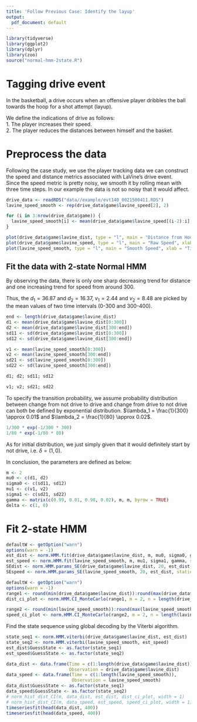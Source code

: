 ```yaml
---
title: 'Follow Previous Case: Identify the layup'
output:
  pdf_document: default
---
```


```r
library(tidyverse)
library(ggplot2)
library(dplyr)
library(zoo)
source("normal-hmm-2state.R")
```

# Tagging drive event

In the basketball, a drive occurs when an offensive player dribbles the ball towards the hoop for a shot attempt (layup).  

We define the indications of drive as follows:  
1. The player increases their speed.  
2. The player reduces the distances between himself and the basket.  

# Preprocess the data

Following the case study, we use the player tracking data we can construct the speed and distance metrics associated with LaVine's drive event.  
Since the speed metric is pretty noisy, we smooth it by rolling mean with three time steps. In our example the data is not so noisy that it would affect.  

```r
drive_data <- readRDS("data//example/evt140_0021500411.RDS")
lavine_speed_smooth <- rep(drive_data$game$lavine_speed[2], 2)

for (i in 3:nrow(drive_data$game)) {
  lavine_speed_smooth[i] <- mean(drive_data$game$lavine_speed[(i-2):i], na.rm = TRUE)
}

plot(drive_data$game$lavine_dist, type = "l", main = "Distance from Hoop", xlab = "Time (25hz)", ylab = "Distance from hoop")
plot(drive_data$game$lavine_speed, type = "l", main = "Raw Speed", xlab = "Time (25hz)", ylab = "Speed")
plot(lavine_speed_smooth, type = "l", main = "Smooth Speed", xlab = "Time (25hz)", ylab = "Speed")
```

## Fit the data with 2-state Normal HMM

By observing the data, there is only one sharp decreasing trend for distance and one increasing trend for speed from around 300.    

Thus, the $d_1 = 36.87$ and $d_2 = 16.37$, $v_1 = 2.44$ and $v_2 = 8.48$ are picked by the mean values of two time intervals (0-300 and 300-400).  

```r
end <- length(drive_data$game$lavine_dist)
d1 <- mean(drive_data$game$lavine_dist[0:300])
d2 <- mean(drive_data$game$lavine_dist[300:end])
sd11 <- sd(drive_data$game$lavine_dist[0:300])
sd12 <- sd(drive_data$game$lavine_dist[300:end])

v1 <- mean(lavine_speed_smooth[0:300])
v2 <- mean(lavine_speed_smooth[300:end])
sd21 <- sd(lavine_speed_smooth[0:300])
sd22 <- sd(lavine_speed_smooth[300:end])
```

```r
d1; d2; sd11; sd12
```

```r
v1; v2; sd21; sd22
```

To specify the transition probability, we assume probability distribution between change from not drive to drive and change from drive to not drive can both be defined by exponential distribution. $\lambda_1 = \frac{1}{300} \approx 0.01$ and $\lambda_2 = \frac{1}{80} \approx 0.02$.  

```r
1/300 * exp(-1/300 * 300)
1/80 * exp(-1/80 * 80)
```

As for initial distribution, we just simply given that it would definitely start by not drive, i.e. $\delta = (1, 0)$.  

In conclusion, the parameters are defined as below:  

```r
m <- 2
mu0 <- c(d1, d2)
sigma0 <- c(sd11, sd12)
mu1 <- c(v1, v2)
sigma1 <- c(sd21, sd22)
gamma <- matrix(c(0.99, 0.01, 0.98, 0.02), m, m, byrow = TRUE)
delta <- c(1, 0)
```

# Fit 2-state HMM
```r
defaultW <- getOption("warn")
options(warn = -1)
est_dist <- norm.HMM.fit(drive_data$game$lavine_dist, m, mu0, sigma0, gamma, stationary = TRUE)
est_speed <- norm.HMM.fit(lavine_speed_smooth, m, mu1, sigma1, gamma, stationary = TRUE)
SEdist <- norm.HMM.params_SE(drive_data$game$lavine_dist, 20, est_dist, stationary = TRUE)
SEspeed <- norm.HMM.params_SE(lavine_speed_smooth, 20, est_dist, stationary = TRUE)
```

```r
defaultW <- getOption("warn")
options(warn = -1)
range1 <- round(min(drive_data$game$lavine_dist)):round(max(drive_data$game$lavine_dist))
dist_ci_plot <- norm.HMM.CI_MonteCarlo(range1, m = 2, n = length(drive_data$game$lavine_dist), SEdist)

range2 <- round(min(lavine_speed_smooth)):round(max(lavine_speed_smooth))
speed_ci_plot <- norm.HMM.CI_MonteCarlo(range2, m = 2, n = length(lavine_speed_smooth), SEspeed)
```

Find the state sequence using global decoding by the Viterbi algorithm.  

```r
state_seq1 <- norm.HMM.viterbi(drive_data$game$lavine_dist, est_dist)
state_seq2 <- norm.HMM.viterbi(lavine_speed_smooth, est_speed)
est_dist$GuessState <- as.factor(state_seq1)
est_speed$GuessState <- as.factor(state_seq2)
```

```r
data_dist <- data.frame(Time = c(1:length(drive_data$game$lavine_dist)),
                        Observation = drive_data$game$lavine_dist)
data_speed <- data.frame(Time = c(1:length(lavine_speed_smooth)),
                         Observation = lavine_speed_smooth)
data_dist$GuessState <- as.factor(state_seq1)
data_speed$GuessState <- as.factor(state_seq2)
# norm_hist_dist_CI(m, data_dist, est_dist, dist_ci_plot, width = 1)
# norm_hist_dist_CI(m, data_speed, est_speed, speed_ci_plot, width = 1)
timeseriesfit(head(data_dist, 400))
timeseriesfit(head(data_speed, 400))
```





